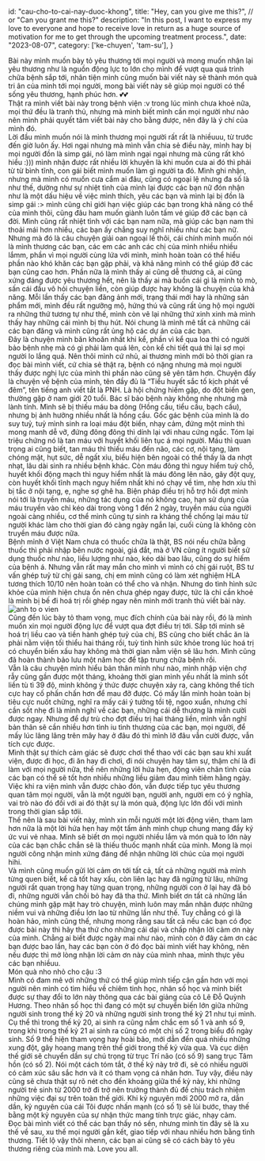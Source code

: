 
  id: "cau-cho-to-cai-nay-duoc-khong",
  title: "Hey, can you give me this?", // or "Can you grant me this?"
  description: "In this post, I want to express my love to everyone and hope to receive love in return as a huge source of motivation for me to get through the upcoming treatment process.",
  date: "2023-08-07",
  category: ['ke-chuyen', 'tam-su'],
}

Bài này mình muốn bày tỏ yêu thương tới mọi người và mong muốn nhận lại yêu thương như là nguồn động lực to lớn cho mình để vượt qua quá trình chữa bệnh sắp tới, nhân tiện mình cũng muốn bài viết này sẽ thành món quà tri ân của mình tới mọi người, mong bài viết này sẽ giúp mọi người có thể sống yêu thương, hạnh phúc hơn. 💕💕
<br/>
Thật ra mình viết bài này trong bệnh viện :v trong lúc mình chưa khoẻ nữa, mọi thứ đều là tranh thủ, nhưng mà mình biết mình cần mọi người như nào nên mình phải quyết tâm viết bài này cho bằng được, nên đây là ý chí của mình đó.
<br/>
Lời đầu mình muốn nói là mình thương mọi người rất rất là nhiềuuu, từ trước đến giờ luôn ấy. Hơi ngại nhưng mà mình vẫn chia sẻ điều này, mình hay bị mọi người đồn là simp gái, nó làm mình ngại ngại nhưng mà cũng rất khó hiểu :))) mình nhận được rất nhiều lời khuyên là khi muốn cưa ai đó thì phải từ từ bình tĩnh, con gái biết mình muốn làm gì người ta đó. Mình ghi nhận, nhưng mà mình có muốn cưa cẩm ai đâu, cũng có ngoại lệ nhưng đa số là như thế, dường như sự nhiệt tình của mình lại được các bạn nữ đón nhận như là một dấu hiệu về việc mình thích, yêu các bạn và mình lại bị đồn là simp gái :> mình cũng chỉ giới hạn việc giúp các bạn trong khả năng có thể của mình thôi, cũng đâu ham muốn giành luôn tấm vé giúp đỡ các bạn cả đời. Mình cũng rất nhiệt tình với các bạn nam nữa, mà giúp các bạn nam thì thoải mái hơn nhiều, các bạn ấy chẳng suy nghĩ nhiều như các bạn nữ.
<br/>
Nhưng mà đó là câu chuyện giải oan ngoại lề thôi, cái chính mình muốn nói là mình thương các bạn, các em các anh các chị của mình nhiều nhiều lắmm, phần vì mọi người cùng lứa với mình, mình hoàn toàn có thể hiểu phần nào khó khăn các bạn gặp phải, và khả năng mình có thể giúp đỡ các bạn cũng cao hơn. Phần nữa là mình thấy ai cũng dễ thương cả, ai cũng xứng đáng được yêu thương hết, nên là thấy ai mà buồn cái gì là mình tò mò, sấn cái đầu vô hỏi chuyện liền, còn giúp được hay không là chuyện của khả năng. Mỗi lần thấy các bạn đăng ảnh mới, trạng thái mới hay là những sản phẩm mới, mình đều rất ngưỡng mộ, hứng thú và cũng rất ủng hộ mọi người ra những thứ tương tự như thế, mình còn vẽ lại những thứ xinh xinh mà mình thấy hay những cái mình bị thu hút. Nói chung là mình mê tất cả những cái các bạn đăng và mình cũng rất ủng hộ các dự án của các bạn.
<br/>
Đây là chuyện mình băn khoăn nhất khi kể, phần vì kể qua loa thì có người bảo bệnh nhẹ mà có gì phải làm quá lên, còn kể chi tiết quá thì lại sợ mọi người lo lắng quá. Nên thôi mình cứ nhủ, ai thương mình mới bỏ thời gian ra đọc bài mình viết, cứ chia sẻ thật ra, bệnh có nặng nhưng mà mọi người thấy được nghị lực của mình thì phần nào cũng sẽ yên tâm hơn. Chuyện đấy là chuyện về bệnh của mình, tên đầy đủ là “Tiểu huyết sắc tố kịch phát về đêm”, tên tiếng anh viết tắt là PNH. Là hội chứng hiếm gặp, do đột biến gen, thường gặp ở nam giới 20 tuổi. Bác sĩ bảo bệnh này không nhẹ nhưng mà lành tính. Mình sẽ bị thiếu máu ba dòng (Hồng cầu, tiểu cầu, bạch cầu), nhưng bị ảnh hưởng nhiều nhất là hồng cầu. Gốc gác bệnh của mình là do suy tuỷ, tuỷ mình sinh ra loại máu đột biến, nhạy cảm, đứng một mình thì mong manh dễ vỡ, đứng đông đông thì dính lại với nhau cứng ngắc. Tóm lại triệu chứng nó là tan máu với huyết khối liên tục á mọi người. Máu thì quan trọng ai cũng biết, tan máu thì thiếu máu đến não, các cơ, nội tạng, làm chóng mặt, hụt sức, dễ ngất xỉu, biểu hiện bên ngoài có thể thấy là da nhợt nhạt, lâu dài sinh ra nhiều bệnh khác. Còn máu đông thì nguy hiểm tuỳ chỗ, huyết khối động mạch thì nguy hiểm nhất là máu đông lên não, gây đột quỵ, còn huyết khối tĩnh mạch nguy hiểm nhất khi nó chạy về tim, nhẹ hơn xíu thì bị tắc ở nội tạng, ẹ, nghe sợ ghê ha. Biện pháp điều trị hỗ trợ hồi đợt mình nói tới là truyền máu, những tác dụng của nó không cao, hạn sử dụng của máu truyền vào chỉ kéo dài trong vòng 1 đến 2 ngày, truyền máu của người ngoài càng nhiều, cơ thể mình cũng tự sinh ra kháng thể chống lại máu từ người khác làm cho thời gian đó càng ngày ngắn lại, cuối cùng là không còn truyền máu được nữa.
<br/>
Bệnh mỉnh ở Việt Nam chưa có thuốc chữa là thật, BS nói nếu chữa bằng thuốc thì phải nhập bên nước ngoài, giá đắt, mà ở VN cũng ít người biết sử dụng thuốc như nào, liều lượng như nào, kéo dài bao lâu, cũng do sự hiếm của bệnh á. Nhưng vẫn rất may mắn cho mình vì mình có chị gái ruột, BS tư vấn ghép tuỷ từ chị gái sang, chị em mình cũng có làm xét nghiệm HLA tương thích 10/10 nên hoàn toàn có thể cho và nhận. Nhưng do tình hình sức khỏe của mình hiện chưa ổn nên chưa ghép ngay được, tức là chỉ cần khoẻ là mình bị bế đi hoá trị rồi ghép ngay nên mình mới tranh thủ viết bài này. 
<br/>
<img src={img} alt="anh to o vien" className='w-full' />
<br/>
Cũng đến lúc bày tỏ tham vọng, mục đích chính của bài này rồi, đó là mình muốn xin mọi người động lực để vượt qua đợt điều trị tới. Sắp tới mình sẽ hoá trị liều cao và tiền hành ghép tuỷ của chị, BS cũng cho biết chắc ăn là phải nằm viện tối thiểu hai tháng rồi, tuỳ tình hình sức khỏe trong lúc hoá trị có chuyển biến xấu hay không mà thời gian nằm viện sẽ lâu hơn. Mình cũng đã hoàn thành bảo lưu một năm học để tập trung chữa bệnh rồi. 
<br/>
Vẫn là câu chuyện mình hiểu bản thân mình như nào, mình nhập viện chợ rẫy cũng gần được một tháng, khoảng thời gian mình yếu nhất là mình sốt liền tù tì 39 độ, mình không ý thức được chuyện xảy ra, càng không thể tích cực hay cố phấn chấn hơn để mau đỡ được. Có mấy lần mình hoàn toàn bị tiêu cực nuốt chửng, nghĩ ra mấy cái ý tưởng tồi tệ, ngoo xuẩn, nhưng chỉ cần sốt nhẹ đi là mình nghĩ về các bạn, những cái dễ thương là mình cười được ngay. Nhưng để dự trù cho đợt điều trị hai tháng liền, mình vẫn nghĩ bản thân sẽ cần nhiều hơn tình iu tình thương của các bạn, mọi người, để mấy lúc lâng lâng trên mây hay ở đâu đó thì mình lỡ đâu vẫn cười được, vẫn tích cực được.
<br/>
Mình thật sự thích cảm giác sẽ được chơi thể thao với các bạn sau khi xuất viện, được đi học, đi ăn hay đi chơi, đi nói chuyện hay tâm sự, thậm chí là đi làm với mọi người nữa, thế nên những lời hứa hẹn, động viên chân tình của các bạn có thể sẽ tốt hơn nhiều những liều giảm đau mình tiêm hằng ngày. Việc khi ra viện mình vẫn được chào đón, vẫn được tiếp tục yêu thương quan tâm mọi người, vẫn là một người bạn, người anh, người em có ý nghĩa, vai trò nào đó đối với ai đó thật sự là món quà, động lực lớn đối với mình trong thời gian sắp tớii. 
<br/>
Thế nên là sau bài viết này, mình xin mỗi người một lời động viên, tham lam hơn nữa là một lời hứa hẹn hay một tấm ảnh mình chụp chung mang đầy ký ức vui vẻ nhaa. Mình sẽ biết ơn mọi người nhiều lắm và món quà to lớn này của các bạn chắc chắn sẽ là thiếu thuốc mạnh nhất của mình. Mong là mọi người công nhận mình xứng đáng để nhận những lời chúc của mọi người hihi.
<br/>
Và mình cũng muốn gửi lời cảm ơn tới tất cả, tất cả những người mà mình từng quen biết, kể cả tốt hay xấu, còn liên lạc hay đã ngừng từ lâu, những người rất quan trọng hay từng quan trọng, những người con ở lại hay đã bỏ đi, những người vẫn chối bỏ hay đã tha thứ. Mình biết ơn tất cả những lần chúng mình gặp mặt hay trò chuyện, mình luôn may mắn nhận được những niềm vui và những điều lơn lao từ những lần như thế. Tuy chẳng có gì là hoàn hảo, mình cũng thế, nhưng mong rằng sau tất cả nếu các bạn có đọc được bài này thì hãy tha thứ cho những cái dại và chấp nhận lời cảm ơn này của mình. Chẳng ai biết được ngày mai như nào, mình còn ở đây cảm ơn các bạn được bao lần, hay các bạn còn ở đó đọc bài mình viết hay không, nên nếu được thì mở lòng nhận lời cảm ơn này của mình nhaa, mình thực yêu các bạn nhiềuu. 
<br/>
Món quà nho nhỏ cho cậu :3
<br/>
Mình có đam mê với những thứ có thể giúp mình tiếp cận gần hơn với mọi người nên mình có tìm hiểu về chiêm tinh học, nhân số học và mình biết được sự thay đổi to lớn này thông qua các bài giảng của cô Lê Đỗ Quỳnh Hương. Theo nhân số học thì đang có một sự chuyển biến lớn giữa những người sinh trong thế kỷ 20 và những người sinh trong thế kỷ 21 như tụi mình. Cụ thể thì trong thế kỷ 20, ai sinh ra cũng nắm chắc em số 1 và anh số 9, trong khi trong thế kỷ 21 ai sinh ra cũng có một chị số 2 trong biểu đồ ngày sinh. Số 9 thể hiện tham vọng hay hoài bão, mới dẫn đến quá nhiều những xung đột, gây hoang mang trên thế giới trong thế kỷ vừa qua. Và cục diện thế giới sẽ chuyển dần sự chú trọng từ trục Trí não (có số 9) sang trục Tâm hồn (có số 2). Nói một cách tóm tắt, ở thế kỷ này trở đi, sẽ có nhiều người có cảm xúc sâu sắc hơn và ít có tham vọng cá nhân hơn. Tuy vậy, điều này cũng sẽ chưa thật sự rõ nét cho đến khoảng giữa thế kỷ này, khi những người trẻ sinh từ 2000 trở đi trở nên trưởng thành đủ để chịu trách nhiệm những việc đại sự trên toàn thế giới. Khi kỷ nguyên mới 2000 mở ra, dần dần, kỷ nguyên của cái Tôi được nhấn mạnh (có số 1) sẽ lùi bước, thay thế bằng một kỷ nguyên của sự nhận thức mang tính trực giác, nhạy cảm.
<br/>
Đọc bài mình viết có thể các bạn thấy nó sến, nhưng mình tin đây sẽ là xu thế về sau, xu thế mọi người gắn kết, giao tiếp với nhau nhiều hơn bằng tình thương. Tiết lộ vậy thôi nhenn, các bạn ai cũng sẽ có cách bày tỏ yêu thương riêng của mình mà.
Love you all.
<br/>